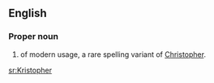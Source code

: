 ==English==

===Proper noun===
{{en-proper noun}}

# {{given name|male}} of modern usage, a rare spelling variant of [[Christopher]].

[[sr:Kristopher]]